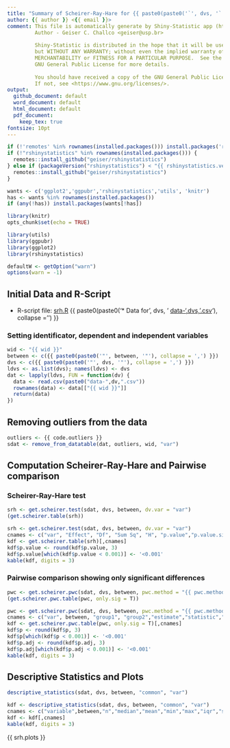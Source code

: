 ```yaml
---
title: "Summary of Scheirer-Ray-Hare for {{ paste0(paste0('`', dvs, '`'), collapse = ',') }}"
author: {{ author }} <{{ email }}>
comment: This file is automatically generate by Shiny-Statistic app (https://statistic.geiser.tech/)
         Author - Geiser C. Challco <geiser@usp.br>
         
         Shiny-Statistic is distributed in the hope that it will be useful,
         but WITHOUT ANY WARRANTY; without even the implied warranty of
         MERCHANTABILITY or FITNESS FOR A PARTICULAR PURPOSE.  See the
         GNU General Public License for more details.
         
         You should have received a copy of the GNU General Public License.
         If not, see <https://www.gnu.org/licenses/>.
output:
  github_document: default
  word_document: default
  html_document: default
  pdf_document:
    keep_tex: true
fontsize: 10pt
---
```


```r
if (!'remotes' %in% rownames(installed.packages())) install.packages('remotes')
if (!"rshinystatistics" %in% rownames(installed.packages())) {
  remotes::install_github("geiser/rshinystatistics")
} else if (packageVersion("rshinystatistics") < "{{ rshinystatistics.version }}") {
  remotes::install_github("geiser/rshinystatistics")
}

wants <- c('ggplot2','ggpubr','rshinystatistics','utils', 'knitr')
has <- wants %in% rownames(installed.packages())
if (any(!has)) install.packages(wants[!has])

library(knitr)
opts_chunk$set(echo = TRUE)

library(utils)
library(ggpubr)
library(ggplot2)
library(rshinystatistics)

defaultW <- getOption("warn")
options(warn = -1)
```

## Initial Data and R-Script

* R-script file: [srh.R](srh.R)
{{ paste0(paste0('* Data for ', dvs, ' [data-',dvs,'.csv](data-',dvs,'.csv)'), collapse = '\n') }}

### Setting identificator, dependent and independent variables

```r
wid <- "{{ wid }}"
between <- c({{ paste0(paste0('"', between, '"'), collapse = ',') }})
dvs <- c({{ paste0(paste0('"', dvs, '"'), collapse = ',') }})
ldvs <- as.list(dvs); names(ldvs) <- dvs
dat <- lapply(ldvs, FUN = function(dv) {
  data <- read.csv(paste0("data-",dv,".csv"))
  rownames(data) <- data[["{{ wid }}"]]
  return(data)
})
```

## Removing outliers from the data

```r
outliers <- {{ code.outliers }}
sdat <- remove_from_datatable(dat, outliers, wid, "var")
```

## Computation Scheirer-Ray-Hare and Pairwise comparison

### Scheirer-Ray-Hare test

```r
srh <- get.scheirer.test(sdat, dvs, between, dv.var = "var")
(get.scheirer.table(srh))
```

```r
srh <- get.scheirer.test(sdat, dvs, between, dv.var = "var")
cnames <- c("var", "Effect", "Df", "Sum Sq", "H", "p.value","p.value.signif")
kdf <- get.scheirer.table(srh)[,cnames]
kdf$p.value <- round(kdf$p.value, 3)
kdf$p.value[which(kdf$p.value < 0.001)] <- '<0.001'
kable(kdf, digits = 3)
```

### Pairwise comparison showing only significant differences

```r
pwc <- get.scheirer.pwc(sdat, dvs, between, pwc.method = "{{ pwc.method }}", p.adjust.method = "{{ p.adjust.method }}", dv.var = "var")
(get.scheirer.pwc.table(pwc, only.sig = T))
```

```r
pwc <- get.scheirer.pwc(sdat, dvs, between, pwc.method = "{{ pwc.method }}", p.adjust.method = "{{ p.adjust.method }}", dv.var = "var")
cnames <- c("var", between, "group1", "group2","estimate","statistic","p", "p.adj","p.adj.signif")
kdf <- get.scheirer.pwc.table(pwc, only.sig = T)[,cnames]
kdf$p <- round(kdf$p, 3)
kdf$p[which(kdf$p < 0.001)] <- '<0.001'
kdf$p.adj <- round(kdf$p.adj, 3)
kdf$p.adj[which(kdf$p.adj < 0.001)] <- '<0.001'
kable(kdf, digits = 3)
```

## Descriptive Statistics and Plots 

```r
descriptive_statistics(sdat, dvs, between, "common", "var")
```

```r
kdf <- descriptive_statistics(sdat, dvs, between, "common", "var")
cnames <- c("variable",between,"n","median","mean","min","max","iqr","sd")
kdf <- kdf[,cnames]
kable(kdf, digits = 3)
```

{{ srh.plots  }}


